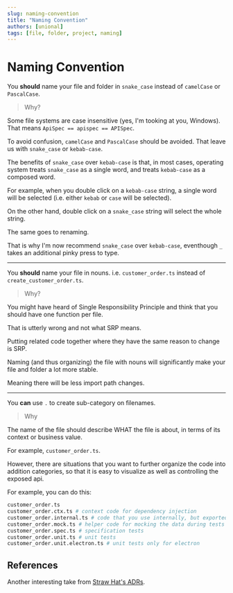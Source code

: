 ```yaml
---
slug: naming-convention
title: "Naming Convention"
authors: [unional]
tags: [file, folder, project, naming]
---
```


# Naming Convention

You **should** name your file and folder in `snake_case` instead of `camelCase` or `PascalCase`.

> Why?

Some file systems are case insensitive (yes, I'm tooking at you, Windows).
That means `ApiSpec == apispec == APISpec`.

To avoid confusion, `camelCase` and `PascalCase` should be avoided.
That leave us with `snake_case` or `kebab-case`.

The benefits of `snake_case` over `kebab-case` is that,
in most cases, operating system treats `snake_case` as a single word,
and treats `kebab-case` as a composed word.

For example, when you double click on a `kebab-case` string,
a single word will be selected (i.e. either `kebab` or `case` will be selected).

On the other hand, double click on a `snake_case` string will select the whole string.

The same goes to renaming.

That is why I'm now recommend `snake_case` over `kebab-case`,
eventhough `_` takes an additional pinky press to type.

---

You **should** name your file in nouns. i.e. `customer_order.ts` instead of `create_customer_order.ts`.

> Why?

You might have heard of Single Responsibility Principle and think that you should have one function per file.

That is utterly wrong and not what SRP means.

Putting related code together where they have the same reason to change is SRP.

Naming (and thus organizing) the file with nouns will significantly make your file and folder a lot more stable.

Meaning there will be less import path changes.

---

You **can** use `.` to create sub-category on filenames.

> Why

The name of the file should describe WHAT the file is about,
in terms of its context or business value.

For example, `customer_order.ts`.

However, there are situations that you want to further organize the code into addition categories,
so that it is easy to visualize as well as controlling the exposed api.

For example, you can do this:

```sh
customer_order.ts
customer_order.ctx.ts # context code for dependency injection
customer_order.internal.ts # code that you use internally, but exported for your tests
customer_order.mock.ts # helper code for mocking the data during tests
customer_order.spec.ts # specification tests
customer_order.unit.ts # unit tests
customer_order.unit.electron.ts # unit tests only for electron
```

## References

Another interesting take from [Straw Hat's ADRs][straw_hat_adr_file_convention].

[straw_hat_adr_file_convention]: https://straw-hat-team.github.io/adr/3122196229/README.html
